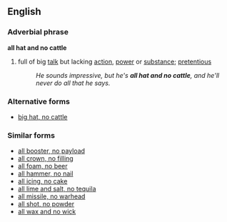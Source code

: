 ==English==

===Adverbial phrase===
'''all hat and no cattle'''
# {{idiom}} full of big [[talk]] but lacking [[action]], [[power]] or [[substance]]; [[pretentious]]
#:''He sounds impressive, but he's '''all hat and no cattle''', and he'll never do all that he says.''

===Alternative forms===
*[[big hat, no cattle]]

===Similar forms===
*[[all booster, no payload]]
*[[all crown, no filling]]
*[[all foam, no beer]]
*[[all hammer, no nail]]
*[[all icing, no cake]]
*[[all lime and salt, no tequila]]
*[[all missile, no warhead]]
*[[all shot, no powder]]
*[[all wax and no wick]]